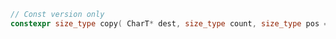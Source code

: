 ```cpp
// Const version only
constexpr size_type copy( CharT* dest, size_type count, size_type pos = 0 ) const;
```
